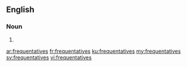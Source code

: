 ==English==

===Noun===
{{head|en|noun plural form}}

# {{plural of|frequentative|lang=en}}

[[ar:frequentatives]]
[[fr:frequentatives]]
[[ku:frequentatives]]
[[my:frequentatives]]
[[sv:frequentatives]]
[[vi:frequentatives]]